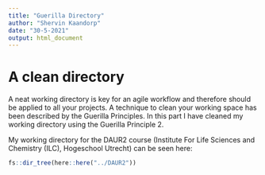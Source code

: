 ```yaml
---
title: "Guerilla Directory"
author: "Shervin Kaandorp"
date: "30-5-2021"
output: html_document
---
```


# A clean directory

A neat working directory is key for an agile workflow and therefore should be applied to all your projects. A technique to clean your working space has been described by the Guerilla Principles. In this part I have cleaned my working directory using the Guerilla Principle 2.

My working directory for the DAUR2 course (Institute For Life Sciences and Chemistry (ILC), Hogeschool Utrecht) can be seen here:

```r
fs::dir_tree(here::here("../DAUR2"))
```
